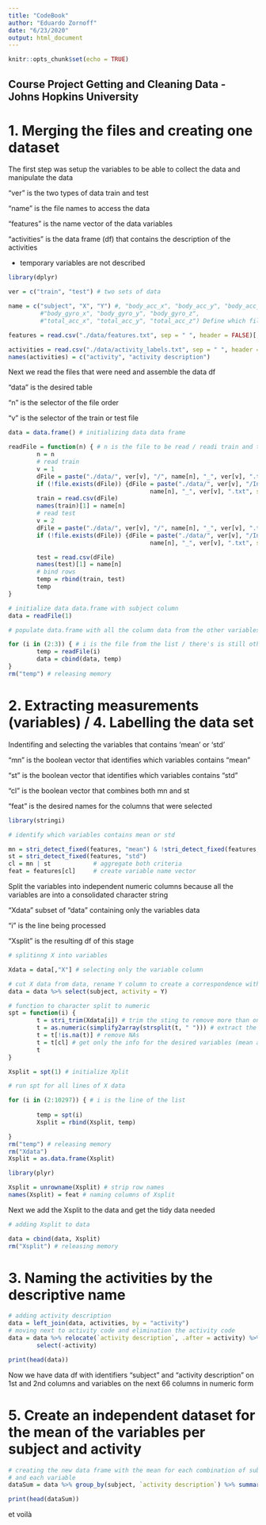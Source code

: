 ```yaml
---
title: "CodeBook"
author: "Eduardo Zornoff"
date: "6/23/2020"
output: html_document
---
```


```r
knitr::opts_chunk$set(echo = TRUE)
```

## Course Project Getting and Cleaning Data - Johns Hopkins University

# 1. Merging the files and creating one dataset

The first step was setup the variables to be able to collect the data and manipulate the data

"ver" is the two types of data train and test

"name" is the file names to access the data

"features" is the name vector of the data variables

"activities" is the data frame (df) that contains the description of the activities

* temporary variables are not described

```r

library(dplyr)

ver = c("train", "test") # two sets of data

name = c("subject", "X", "Y") #, "body_acc_x", "body_acc_y", "body_acc_z",
         #"body_gyro_x", "body_gyro_y", "body_gyro_z",
         #"total_acc_x", "total_acc_y", "total_acc_z") Define which file to be read

features = read.csv("./data/features.txt", sep = " ", header = FALSE)[,2] # extract features variables names

activities = read.csv("./data/activity_labels.txt", sep = " ", header = FALSE) # extract activities
names(activities) = c("activity", "activity description")

```

Next we read the files that were need and assemble the data df

"data" is the desired table

"n" is the selector of the file order

"v" is the selector of the train or test file

```r

data = data.frame() # initializing data data frame

readFile = function(n) { # n is the file to be read / readi train and test files and combine
        n = n
        # read train
        v = 1
        dFile = paste("./data/", ver[v], "/", name[n], "_", ver[v], ".txt", sep = "")
        if (!file.exists(dFile)) {dFile = paste("./data/", ver[v], "/Inertial Signals/", 
                                        name[n], "_", ver[v], ".txt", sep = "")}
        train = read.csv(dFile)
        names(train)[1] = name[n]
        # read test
        v = 2
        dFile = paste("./data/", ver[v], "/", name[n], "_", ver[v], ".txt", sep = "")
        if (!file.exists(dFile)) {dFile = paste("./data/", ver[v], "/Inertial Signals/", 
                                        name[n], "_", ver[v], ".txt", sep = "")}

        test = read.csv(dFile)
        names(test)[1] = name[n]
        # bind rows
        temp = rbind(train, test)
        temp
}

# initialize data data.frame with subject column
data = readFile(1)

# populate data.frame with all the column data from the other variables

for (i in (2:3)) { # i is the file from the list / there's is still other 9 basic features totalling 12
        temp = readFile(i)
        data = cbind(data, temp)
}
rm("temp") # releasing memory

```

# 2. Extracting measurements (variables) / 4. Labelling the data set

Indentifing and selecting the variables that contains 'mean' or 'std'

"mn" is the boolean vector that identifies which variables contains "mean"

"st" is the boolean vector that identifies which variables contains "std"

"cl" is the boolean vector that combines both mn and st

"feat" is the desired names for the columns that were selected

```r

library(stringi)

# identify which variables contains mean or std

mn = stri_detect_fixed(features, "mean") & !stri_detect_fixed(features, "meanFreq")
st = stri_detect_fixed(features, "std")
cl = mn | st            # aggregate both criteria
feat = features[cl]     # create variable name vector

```

Split the variables into independent numeric columns because all the variables are into a consolidated character string

"Xdata" subset of "data" containing only the variables data

"i" is the line being processed

"Xsplit" is the resulting df of this stage

```r
# splitinng X into variables

Xdata = data[,"X"] # selecting only the variable column

# cut X data from data, rename Y column to create a correspondence with activities df
data = data %>% select(subject, activity = Y)

# function to character split to numeric
spt = function(i) {
        t = stri_trim(Xdata[i]) # trim the sting to remove more than one spaces 
        t = as.numeric(simplify2array(strsplit(t, " "))) # extract the numbers from the string
        t = t[!is.na(t)] # remove NAs
        t = t[cl] # get only the info for the desired variables (mean and std variables)
        t
}

Xsplit = spt(1) # initialize Xplit

# run spt for all lines of X data

for (i in (2:10297)) { # i is the line of the list
        
        temp = spt(i)
        Xsplit = rbind(Xsplit, temp)

}
rm("temp") # releasing memory
rm("Xdata")
Xsplit = as.data.frame(Xsplit)

library(plyr)

Xsplit = unrowname(Xsplit) # strip row names
names(Xsplit) = feat # naming columns of Xsplit

```

Next we add the Xsplit to the data and get the tidy data needed

```r
# adding Xsplit to data

data = cbind(data, Xsplit)
rm("Xsplit") # releasing memory

```

# 3. Naming the activities by the descriptive name

```r

# adding activity description
data = left_join(data, activities, by = "activity")
# moving next to activity code and elimination the activity code
data = data %>% relocate(`activity description`, .after = activity) %>% 
        select(-activity)

print(head(data))

```

Now we have data df with identifiers "subject" and "activity description" on 1st and 2nd columns and variables on the next 66 columns in numeric form

# 5. Create an independent dataset for the mean of the variables per subject and activity


```r

# creating the new data frame with the mean for each combination of subject and activity 
# and each variable
dataSum = data %>% group_by(subject, `activity description`) %>% summarise_all(mean)

print(head(dataSum))

```

et voilà

